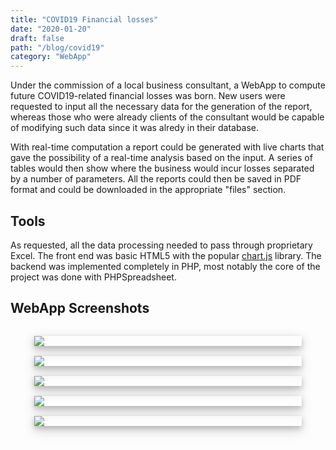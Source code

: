 ```yaml
---
title: "COVID19 Financial losses"
date: "2020-01-20"
draft: false
path: "/blog/covid19"
category: "WebApp"
---
```


Under the commission of a local business consultant, a WebApp to compute future COVID19-related financial losses was born. New users were requested to input all the necessary data for the generation of the report, whereas those who were already clients of the consultant would be capable of modifying such data since it was alredy in their database.

With real-time computation a report could be generated with live charts that gave the possibility of a real-time analysis based on the input. A series of tables would then show where the business would incur losses separated by a number of parameters. All the reports could then be saved in PDF format and could be downloaded in the appropriate "files" section.

## Tools

As requested, all the data processing needed to pass through proprietary Excel. The front end was basic HTML5 with the popular [chart.js](https://www.chartjs.org/) library. The backend was implemented completely in PHP, most notably the core of the project was done with PHPSpreadsheet.

## WebApp Screenshots

<div style="display: flex; flex-direction: column; align-items: center; margin-top: 2rem;">
  <div style="width: 85%; height: auto; margin: 0 0.5rem; margin-bottom : 1rem; box-shadow: 0 4px 8px 0 rgba(0, 0, 0, 0.2), 0 6px 20px 0 rgba(0, 0, 0, 0.19);">
    <img style="display: inline-block;" src="../images/covid19/finance_1.png" />
  </div>
  <div style="width: 85%; height: auto; margin: 0 0.5rem; margin-bottom : 1rem; box-shadow: 0 4px 8px 0 rgba(0, 0, 0, 0.2), 0 6px 20px 0 rgba(0, 0, 0, 0.19);">
    <img style="display: inline-block;" src="../images/covid19/finance_2.png" />
  </div>
  <div style="width: 85%; height: auto; margin: 0 0.5rem; margin-bottom : 1rem; box-shadow: 0 4px 8px 0 rgba(0, 0, 0, 0.2), 0 6px 20px 0 rgba(0, 0, 0, 0.19);">
    <img style="display: inline-block;" src="../images/covid19/finance_4.png" />
  </div>
  <div style="width: 85%; height: auto; margin: 0 0.5rem; margin-bottom : 1rem; box-shadow: 0 4px 8px 0 rgba(0, 0, 0, 0.2), 0 6px 20px 0 rgba(0, 0, 0, 0.19);">
    <img style="display: inline-block;" src="../images/covid19/finance_6.png" />
  </div>
  <div style="width: 85%; height: auto; margin: 0 0.5rem; margin-bottom : 1rem; box-shadow: 0 4px 8px 0 rgba(0, 0, 0, 0.2), 0 6px 20px 0 rgba(0, 0, 0, 0.19);">
    <img style="display: inline-block;" src="../images/covid19/finance_5.png" />
  </div>
</div>
